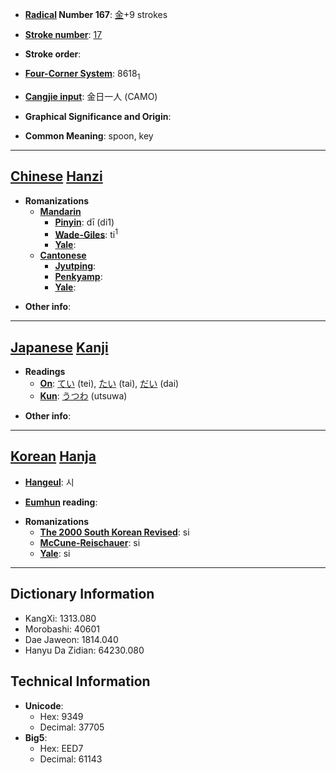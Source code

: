 * '''[[Wiktionary:Chinese radical index| Radical]] Number 167''': [[Wiktionary:Chinese radical index 金|金]]+9 strokes

* '''[[Wiktionary:Chinese total strokes index|Stroke number]]''': [[Wiktionary:Chinese total strokes index 17|17]]

* '''Stroke order''': 

* '''[[Wiktionary:Chinese four corner index|Four-Corner System]]''': 8618<sub>1</sub>

* '''[[Wiktionary:Chinese Cangjie index|Cangjie input]]''': 金日一人 (CAMO)

* '''Graphical Significance and Origin''': 

* '''Common Meaning''': spoon, key

----

== [[Chinese]] [[Hanzi]] ==

* '''Romanizations'''
** '''[[Mandarin]]'''
*** '''[[Pinyin]]''': dī (di1)
*** '''[[Wade-Giles]]''': ti<sup>1</sup>
*** '''[[Yale]]''': 
** '''[[Cantonese]]'''
*** '''[[Jyutping]]''':
*** '''[[Penkyamp]]''': 
*** '''[[Yale]]''': 

* '''Other info''': 

----

== [[Japanese]] [[Kanji]] ==

* '''Readings'''
** '''[[On]]''': [[てい]] (tei), [[たい]] (tai), [[だい]] (dai)
** '''[[Kun]]''': [[うつわ]] (utsuwa)

* '''Other info''':  

----

== [[Korean]] [[Hanja]] ==

* '''[[Hangeul]]''': 시

* '''[[Eumhun]] reading''': 

* '''Romanizations'''
** '''[[The 2000 South Korean Revised Romanization|The 2000 South Korean Revised]]''': si
** '''[[McCune-Reischauer]]''': si
** '''[[Yale]]''': si

----

== Dictionary Information ==

* KangXi: 1313.080
* Morobashi: 40601
* Dae Jaweon: 1814.040
* Hanyu Da Zidian: 64230.080

== Technical Information ==

* '''Unicode''':
** Hex: 9349
** Decimal: 37705
* '''Big5''':
** Hex: EED7
** Decimal: 61143